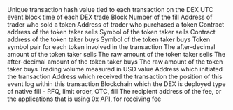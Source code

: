 <ParamField path="tx_hash">
Unique transaction hash value tied to each transaction on the DEX
</ParamField>
<ParamField path="contract_address">

</ParamField>
<ParamField path="block_time">
UTC event block time of each DEX trade
</ParamField>
<ParamField path="block_number">
Block Number of the fill
</ParamField>
<ParamField path="maker">
Address of trader who sold a token
</ParamField>
<ParamField path="taker">
Address of trader who purchased a token
</ParamField>
<ParamField path="taker_token">
Contract address of the token taker sells
</ParamField>
<ParamField path="taker_symbol">
Symbol of the token taker sells
</ParamField>
<ParamField path="maker_token">
Contract address of the token taker buys
</ParamField>
<ParamField path="maker_symbol">
Symbol of the token taker buys
</ParamField>
<ParamField path="token_pair">
Token symbol pair for each token involved in the transaction
</ParamField>
<ParamField path="taker_token_amount">
The after-decimal amount of the token taker sells
</ParamField>
<ParamField path="taker_token_amount_raw">
The raw amount of the token taker sells
</ParamField>
<ParamField path="maker_token_amount">
The after-decimal amount of the token taker buys
</ParamField>
<ParamField path="maker_token_amount_raw">
The raw amount of the token taker buys
</ParamField>
<ParamField path="volume_usd">
Trading volume measured in USD value
</ParamField>
<ParamField path="tx_from">
Address which initiated the transaction
</ParamField>
<ParamField path="tx_to">
Address which received the transaction
</ParamField>
<ParamField path="evt_index">
the position of this event log within this transaction
</ParamField>
<ParamField path="blockchain">
Blockchain which the DEX is deployed
</ParamField>
<ParamField path="native_fill_type">
type of native fill - RFQ, limit order, OTC, fill
</ParamField>
<ParamField path="fee_recipient_address">
The recipient address of the fee, or the applications that is using 0x API, for receiving fee
</ParamField>
<ParamField path="protocol_fee_paid_eth">

</ParamField>
